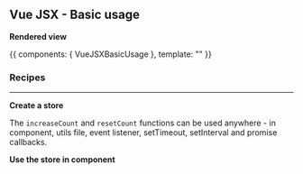 



<Meta title="Vue/JSX/Basic usage" parameters={defaultDocParams()} />

<Installation packages="vue-gstatem" />

## Vue JSX - Basic usage

**Rendered view**

<Canvas className="custom-docs-story">
	<Story name="Basic usage">
		{{
			components: { VueJSXBasicUsage },
			template: "<VueJSXBasicUsage />"
		}}
	</Story>
</Canvas>

### Recipes

---

**Create a store**

The `increaseCount` and `resetCount` functions can be used anywhere - in component, utils file, event listener, setTimeout, setInterval and promise callbacks.

<CodeView
	componentName="VueStore"
	jsContent={StoreJsContent}
	tsContent={StoreTsContent}
/>

**Use the store in component**

<CodeView
	componentName="VueJSXBasicUsage"
	jsContent={ComponentJsContent}
	tsContent={ComponentTsContent}
/>
